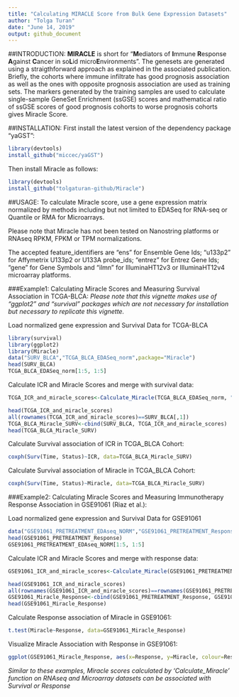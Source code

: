 ```yaml
---
title: "Calculating MIRACLE Score from Bulk Gene Expression Datasets"
author: "Tolga Turan"
date: "June 14, 2019"
output: github_document
---
```


##INTRODUCTION:
**MIRACLE** is short for "**M**ediators of **I**mmune **R**esponse **A**gainst **C**ancer in so**L**id micro**E**nvironments".
The genesets are generated using a straigthforward approach as explained in the associated publication. Briefly, the cohorts where immune infiltrate has good prognosis association as well as the ones with opposite prognosis association are used as training sets.
The markers generated by the training samples are used to calculate single-sample GeneSet Enrichment (ssGSE) scores and mathematical ratio of ssGSE scores of good prognosis cohorts to worse prognosis cohorts gives Miracle Score.


##INSTALLATION:
First install the latest version of the dependency package "yaGST":

``` r
library(devtools)
install_github("miccec/yaGST")
```
Then install Miracle as follows:
``` r
library(devtools)
install_github("tolgaturan-github/Miracle")
```

##USAGE:
To calculate Miracle score, use a gene expression matrix normalized by methods including but not limited to EDASeq for RNA-seq or Quantile or RMA for Microarrays.
 
Please note that Miracle has not been tested on Nanostring platforms or RNAseq RPKM, FPKM or TPM normalizations.

The accepted feature_identifiers are "ens" for Ensemble Gene Ids; "u133p2" for Affymetrix U133p2 or U133A probe_ids; "entrez" for Entrez Gene Ids; "gene" for Gene Symbols and "ilmn" for IlluminaHT12v3 or IlluminaHT12v4 microarray platforms. 

###Example1: Calculating Miracle Scores and Measuring Survival Association in TCGA-BLCA:
_Please note that this vignette makes use of "ggplot2" and "survival" packages which are not necessary for installation but necessary to replicate this vignette._

Load normalized gene expression and Survival Data for TCGA-BLCA
``` r
library(survival)
library(ggplot2)
library(Miracle)
data("SURV_BLCA","TCGA_BLCA_EDASeq_norm",package="Miracle") 
head(SURV_BLCA)
TCGA_BLCA_EDASeq_norm[1:5, 1:5]
```

Calculate ICR and Miracle Scores and merge with survival data:

``` r
TCGA_ICR_and_miracle_scores<-Calculate_Miracle(TCGA_BLCA_EDASeq_norm, "ens")
```

``` r
head(TCGA_ICR_and_miracle_scores)
all(rownames(TCGA_ICR_and_miracle_scores)==SURV_BLCA[,1])
TCGA_BLCA_Miracle_SURV<-cbind(SURV_BLCA, TCGA_ICR_and_miracle_scores)
head(TCGA_BLCA_Miracle_SURV)
```
 Calculate Survival association of ICR in TCGA_BLCA Cohort:

``` r
coxph(Surv(Time, Status)~ICR, data=TCGA_BLCA_Miracle_SURV)
```
Calculate Survival association of Miracle in TCGA_BLCA Cohort:

``` r
coxph(Surv(Time, Status)~Miracle, data=TCGA_BLCA_Miracle_SURV)
```
###Example2: Calculating Miracle Scores and Measuring Immunotherapy Response Association in GSE91061 (Riaz et al.):

Load normalized gene expression and Survival Data for GSE91061
``` r
data("GSE91061_PRETREATMENT_EDAseq_NORM","GSE91061_PRETREATMENT_Response",package="Miracle")
head(GSE91061_PRETREATMENT_Response)
GSE91061_PRETREATMENT_EDAseq_NORM[1:5, 1:5]
```
Calculate ICR and Miracle Scores and merge with response data:

``` r
GSE91061_ICR_and_miracle_scores<-Calculate_Miracle(GSE91061_PRETREATMENT_EDAseq_NORM, "ens")
```

``` r
head(GSE91061_ICR_and_miracle_scores)
all(rownames(GSE91061_ICR_and_miracle_scores)==rownames(GSE91061_PRETREATMENT_Response))
GSE91061_Miracle_Response<-cbind(GSE91061_PRETREATMENT_Response, GSE91061_ICR_and_miracle_scores)
head(GSE91061_Miracle_Response)
```

Calculate Response association of Miracle in GSE91061:

``` r
t.test(Miracle~Response, data=GSE91061_Miracle_Response)

```

Visualize Miracle Association with Response in GSE91061:

``` r
ggplot(GSE91061_Miracle_Response, aes(x=Response, y=Miracle, colour=Response))+geom_boxplot(outlier.shape=NA)+geom_jitter(shape=16, position=position_jitter(0.2))
```

_Similar to these examples, Miracle scores calculated by 'Calculate\_Miracle' function on RNAseq and Microarray datasets can be associated with Survival or Response_

 

